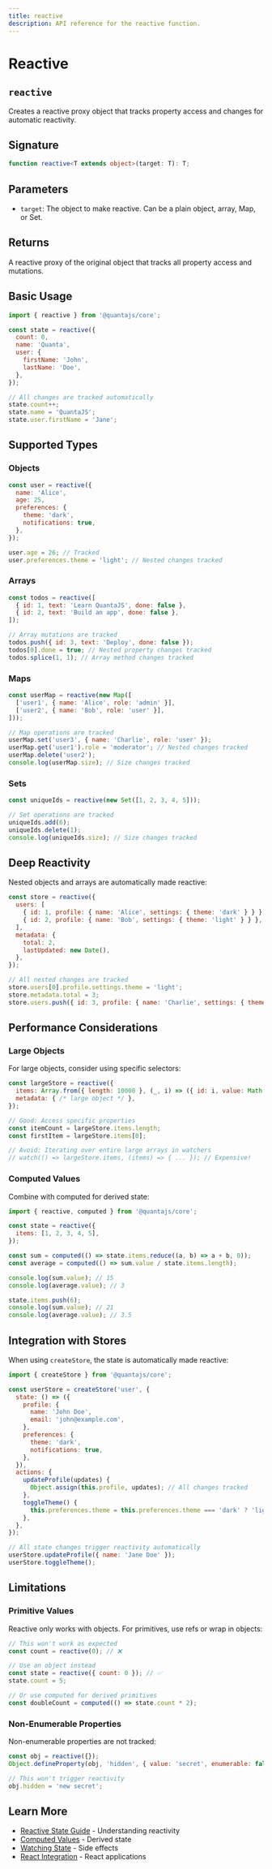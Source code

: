 ```yaml
---
title: reactive
description: API reference for the reactive function.
---
```


# Reactive
## `reactive`

Creates a reactive proxy object that tracks property access and changes for automatic reactivity.

## Signature

```typescript
function reactive<T extends object>(target: T): T;
```

## Parameters

- `target`: The object to make reactive. Can be a plain object, array, Map, or Set.

## Returns

A reactive proxy of the original object that tracks all property access and mutations.

## Basic Usage

```javascript
import { reactive } from '@quantajs/core';

const state = reactive({
  count: 0,
  name: 'Quanta',
  user: {
    firstName: 'John',
    lastName: 'Doe',
  },
});

// All changes are tracked automatically
state.count++;
state.name = 'QuantaJS';
state.user.firstName = 'Jane';
```

## Supported Types

### Objects

```javascript
const user = reactive({
  name: 'Alice',
  age: 25,
  preferences: {
    theme: 'dark',
    notifications: true,
  },
});

user.age = 26; // Tracked
user.preferences.theme = 'light'; // Nested changes tracked
```

### Arrays

```javascript
const todos = reactive([
  { id: 1, text: 'Learn QuantaJS', done: false },
  { id: 2, text: 'Build an app', done: false },
]);

// Array mutations are tracked
todos.push({ id: 3, text: 'Deploy', done: false });
todos[0].done = true; // Nested property changes tracked
todos.splice(1, 1); // Array method changes tracked
```

### Maps

```javascript
const userMap = reactive(new Map([
  ['user1', { name: 'Alice', role: 'admin' }],
  ['user2', { name: 'Bob', role: 'user' }],
]));

// Map operations are tracked
userMap.set('user3', { name: 'Charlie', role: 'user' });
userMap.get('user1').role = 'moderator'; // Nested changes tracked
userMap.delete('user2');
console.log(userMap.size); // Size changes tracked
```

### Sets

```javascript
const uniqueIds = reactive(new Set([1, 2, 3, 4, 5]));

// Set operations are tracked
uniqueIds.add(6);
uniqueIds.delete(1);
console.log(uniqueIds.size); // Size changes tracked
```

## Deep Reactivity

Nested objects and arrays are automatically made reactive:

```javascript
const store = reactive({
  users: [
    { id: 1, profile: { name: 'Alice', settings: { theme: 'dark' } } },
    { id: 2, profile: { name: 'Bob', settings: { theme: 'light' } } },
  ],
  metadata: {
    total: 2,
    lastUpdated: new Date(),
  },
});

// All nested changes are tracked
store.users[0].profile.settings.theme = 'light';
store.metadata.total = 3;
store.users.push({ id: 3, profile: { name: 'Charlie', settings: { theme: 'auto' } } });
```

## Performance Considerations

### Large Objects

For large objects, consider using specific selectors:

```javascript
const largeStore = reactive({
  items: Array.from({ length: 10000 }, (_, i) => ({ id: i, value: Math.random() })),
  metadata: { /* large object */ },
});

// Good: Access specific properties
const itemCount = largeStore.items.length;
const firstItem = largeStore.items[0];

// Avoid: Iterating over entire large arrays in watchers
// watch(() => largeStore.items, (items) => { ... }); // Expensive!
```

### Computed Values

Combine with computed for derived state:

```javascript
import { reactive, computed } from '@quantajs/core';

const state = reactive({
  items: [1, 2, 3, 4, 5],
});

const sum = computed(() => state.items.reduce((a, b) => a + b, 0));
const average = computed(() => sum.value / state.items.length);

console.log(sum.value); // 15
console.log(average.value); // 3

state.items.push(6);
console.log(sum.value); // 21
console.log(average.value); // 3.5
```

## Integration with Stores

When using `createStore`, the state is automatically made reactive:

```javascript
import { createStore } from '@quantajs/core';

const userStore = createStore('user', {
  state: () => ({
    profile: {
      name: 'John Doe',
      email: 'john@example.com',
    },
    preferences: {
      theme: 'dark',
      notifications: true,
    },
  }),
  actions: {
    updateProfile(updates) {
      Object.assign(this.profile, updates); // All changes tracked
    },
    toggleTheme() {
      this.preferences.theme = this.preferences.theme === 'dark' ? 'light' : 'dark';
    },
  },
});

// All state changes trigger reactivity automatically
userStore.updateProfile({ name: 'Jane Doe' });
userStore.toggleTheme();
```

## Limitations

### Primitive Values

Reactive only works with objects. For primitives, use refs or wrap in objects:

```javascript
// This won't work as expected
const count = reactive(0); // ❌

// Use an object instead
const state = reactive({ count: 0 }); // ✅
state.count = 5;

// Or use computed for derived primitives
const doubleCount = computed(() => state.count * 2);
```

### Non-Enumerable Properties

Non-enumerable properties are not tracked:

```javascript
const obj = reactive({});
Object.defineProperty(obj, 'hidden', { value: 'secret', enumerable: false });

// This won't trigger reactivity
obj.hidden = 'new secret';
```

## Learn More

- [Reactive State Guide](/docs/guides/reactive-state) - Understanding reactivity
- [Computed Values](/docs/guides/computed-values) - Derived state
- [Watching State](/docs/guides/watching-state) - Side effects
- [React Integration](/docs/guides/react-integration) - React applications